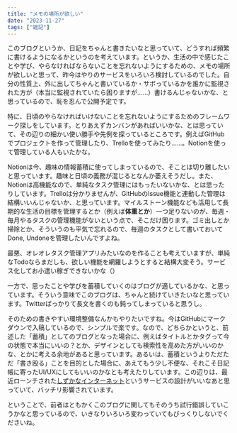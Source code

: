 ```yaml
---
title: "メモの場所が欲しい"
date: "2023-11-27"
tags: ["雑記"]
---
```


このブログというか、日記をちゃんと書きたいなと思っていて、どうすれば頻繁に書けるようになるかというのを考えています。というか、生活の中で感じたことや学び、やらなければならないことを忘れないようにするための、メモの場所が欲しいと思って、昨今はやりのサービスをいろいろ検討しているのでした。自分の性質上、外に出してちゃんと書いているか・サボっているかを誰かに監視された方が（本当に監視されていたら困りますが……）書けるんじゃないかな、と思っているので、恥を忍んで公開予定です。

特に、日頃のやらなければいけないことを忘れないようにするためのフレームワーク探しをしています。とりあえずカンバンがあればいいかな、とは思っていて、その辺りの細かい使い勝手や先例を探っているところです。例えばGitHubでプロジェクトを作って管理したり、Trelloを使ってみたり……。Notionを使って管理している人もいたかな。

Notionは今、趣味の情報蓄積に使ってしまっているので、そことは切り離したいと思っています。趣味と日頃の義務が混じるとなんか萎えそうだし。また、Notionは高機能なので、単純なタスク管理にはもったいないかな、とは思ったりしています。Trelloは分かりませんが、GitHubのIssue機能と連動した管理は結構いいんじゃないか、と思っています。マイルストーン機能なども活用して長期的な生活の目標を管理するとか（例えば**体重とか**）一つ足りないのが、毎週・毎月やるタスクの管理機能がないという点で、そこだけ困ります。ゴミ出しとか掃除とか、そういうのも平気で忘れるので、毎週のタスクとして書いておいてDone, Undoneを管理したいんですよね。

最悪、オレオレタスク管理アプリみたいなのを作ることも考えていますが、単純なTodoならまだしも、欲しい機能を網羅しようとすると結構大変そう。サービス化してお小遣い稼ぎできないかな（）

一方で、思ったことや学びを蓄積していくのはブログが適しているかな、と思っています。そういう意味でこのブログは、ちゃんと続けていきたいなと思っています。Twitterばっかりて長文を書くのも鈍ってしまっていると思うし。

そのための書きやすい環境整備なんかもやりたいですね。今はGitHubにマークダウンで入稿しているので、シンプルで楽です。なので、どちらかというと、前述した「蓄積」としてのブログとなった場合に、例えばタイトルとかタグって今の状態で本当にいいの？とか、デザインとしても検索性を高めた方がいいのかな、とかに考える余地があると思っています。あるいは、蓄積というよりただただ「書き殴る」ことを目的とした場合に、あえてもう少し不便な、それこそ日記帳に寄ったUI/UXにしてもいいのかなとも考えたりしています。この辺りは、最近ローンチされた[しずかなインターネット](https://sizu.me/)というサービスの設計がいいなあと思っていて、バッチリ影響されています。

ということで、前者はともかくこのブログに関してもそのうち試行錯誤していこうかなと思っているので、いきなりいろいろ変わっていてもびっくりしないでくださいね。
